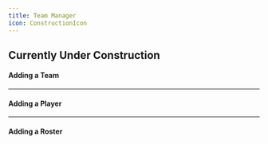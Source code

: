 ```yaml
---
title: Team Manager
icon: ConstructionIcon
---
```


## Currently Under Construction



#### Adding a Team

---

#### Adding a Player

---

#### Adding a Roster